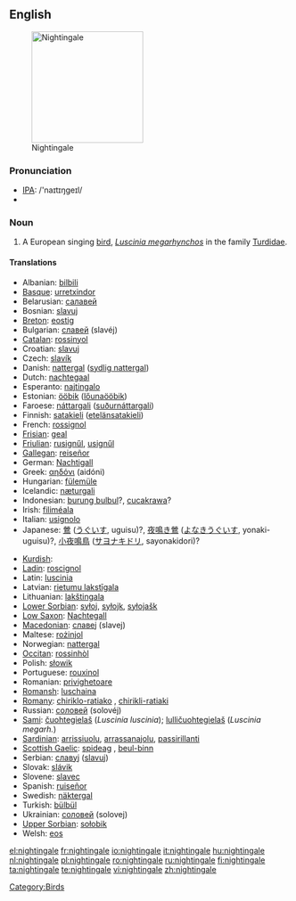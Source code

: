 ==English==
[[Image:Luscinia_megarhynchos_Istria_01.jpg|thumb|right|200px|Nightingale]]

===Pronunciation===
*[[w:IPA|IPA]]: /'naɪtɪŋgeɪl/
*{{audio|en-us-nightingale.ogg|Audio (US)}}

===Noun===
{{en-noun}}

# A European singing [[bird]], ''[[Luscinia megarhynchos]]'' in the family [[Turdidae]].

====Translations====
{{trans-top|bird}}
*Albanian: [[bilbili]]
*[[Basque]]: [[urretxindor]]
*Belarusian: [[салавей]]
*Bosnian: [[slavuj]] {{m}}
*[[Breton]]: [[eostig]]
*Bulgarian: [[славей]] (slavéj)
*[[Catalan]]: [[rossinyol]]
*Croatian: [[slavuj]]
*Czech: [[slavík]] {{m}}
*Danish: [[nattergal]] ([[sydlig nattergal]])
*Dutch: [[nachtegaal]] {{m}}
*Esperanto: [[najtingalo]]
*Estonian: [[ööbik]] ([[lőunaööbik]])
*Faroese: [[náttargali]] ([[suðurnáttargali]])
*Finnish: [[satakieli]] ([[etelänsatakieli]])
*French: [[rossignol]] {{m}}
*[[Frisian]]: [[geal]]
*[[Friulian]]: [[rusignűl]], [[usignűl]]
*[[Gallegan]]: [[reiseñor]]
*German: [[Nachtigall]] {{f}}
*Greek: [[αηδόνι]] (aidóni) {{n}}
*Hungarian: [[fülemüle]]
*Icelandic: [[næturgali]]
*Indonesian: [[burung bulbul]]?, [[cucakrawa]]?
*Irish: [[filiméala]]
*Italian: [[usignolo]] {{m}}
*Japanese: [[鶯]] ([[うぐいす]], uguisu)?, [[夜鳴き鶯]] ([[よなきうぐいす]], yonaki-uguisu)?, [[小夜鳴鳥]] ([[サヨナキドリ]], sayonakidori)?
{{trans-mid}}
*[[Kurdish]]: {{t|ku|bilbil}} {{m}}
*[[Ladin]]: [[roscignol]]
*Latin: [[luscinia]] {{f}}
*Latvian: [[rietumu lakstīgala]]
*Lithuanian: [[lakštingala]]
*[[Lower Sorbian]]: [[syłoj]], [[syłojk]], [[syłojašk]]
*[[Low Saxon]]: [[Nachtegall]] {{f}}
*[[Macedonian]]: [[славеj]] (slavej)
*Maltese: [[rożinjol]]
*Norwegian: [[nattergal]]
*[[Occitan]]: [[rossinhòl]]
*Polish: [[słowik]] {{m}}
*Portuguese: [[rouxinol]]
*Romanian: [[privighetoare]]
*[[Romansh]]: [[luschaina]]
*[[Romany]]: [[chiriklo-ratiako]] {{m}}, [[chirikli-ratiaki]] {{f}}
*Russian: [[соловей]] (solovéj) {{m}}
*[[Sami]]: [[čuohtegielaš]] (''Luscinia luscinia''); [[lulličuohtegielaš]] (''Luscinia megarh.'')
*[[Sardinian]]: [[arrissiuolu]], [[arrassanajolu]], [[passirillanti]]
*[[Scottish Gaelic]]: [[spideag]] {{f}}, [[beul-binn]] {{m}}
*Serbian: [[славуj]] ([[slavuj]])
*Slovak: [[slávik]]
*Slovene: [[slavec]] {{m}}
*Spanish: [[ruiseñor]] {{m}}
*Swedish: [[näktergal]]
*Turkish: [[bülbül]]
*Ukrainian: [[соловей]] (solovej)
*[[Upper Sorbian]]: [[sołobik]]
*Welsh: [[eos]]
{{trans-bottom}}

[[Category:Birds]]

[[el:nightingale]]
[[fr:nightingale]]
[[io:nightingale]]
[[it:nightingale]]
[[hu:nightingale]]
[[nl:nightingale]]
[[pl:nightingale]]
[[ro:nightingale]]
[[ru:nightingale]]
[[fi:nightingale]]
[[ta:nightingale]]
[[te:nightingale]]
[[vi:nightingale]]
[[zh:nightingale]]